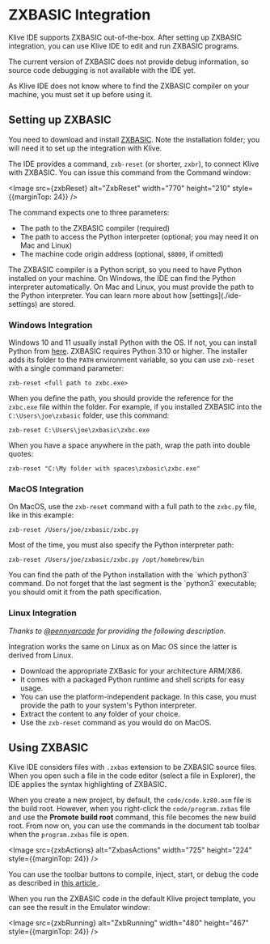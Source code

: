 
# ZXBASIC Integration

Klive IDE supports ZXBASIC out-of-the-box. After setting up ZXBASIC integration, you can use Klive IDE to edit and run ZXBASIC programs.

<Callout type="info" emoji="💡">
The current version of ZXBASIC does not provide debug information, so source code debugging is not available with the IDE yet.
</Callout>

As Klive IDE does not know where to find the ZXBASIC compiler on your machine, you must set it up before using it.

## Setting up ZXBASIC

You need to download and install [ZXBASIC](https://zxbasic.readthedocs.io/en/latest/archive/). Note the installation folder; you will need it to set up the integration with Klive.

The IDE provides a command, `zxb-reset` (or shorter, `zxbr`), to connect Klive with ZXBASIC. You can issue this command from the Command window:

<Image src={zxbReset} alt="ZxbReset" width="770" height="210" style={{marginTop: 24}} />

The command expects one to three parameters:
- The path to the ZXBASIC compiler (required)
- The path to access the Python interpreter (optional; you may need it on Mac and Linux)
- The machine code origin address (optional, `$8000`, if omitted)

<Callout type="info" emoji="💡">
The ZXBASIC compiler is a Python script, so you need to have Python installed on your machine. On Windows, the IDE can find the Python interpreter automatically. On Mac and Linux, you must provide the path to the Python interpreter.
</Callout>

<Callout type="info" emoji="💡">
You can learn more about how [settings](./ide-settings) are stored.
</Callout>

### Windows Integration

Windows 10 and 11 usually install Python with the OS. If not, you can install Python from [here](https://www.python.org/downloads/). ZXBASIC requires Python 3.10 or higher. The installer adds its folder to the `PATH` environment variable, so you can use `zxb-reset` with a single command parameter:

```text
zxb-reset <full path to zxbc.exe>
```

When you define the path, you should provide the reference for the `zxbc.exe` file within the folder. For example, if you installed ZXBASIC into the `C:\Users\joe\zxbasic` folder, use this command:

```text
zxb-reset C:\Users\joe\zxbasic\zxbc.exe
```

When you have a space anywhere in the path, wrap the path into double quotes:

```text
zxb-reset "C:\My folder with spaces\zxbasic\zxbc.exe"
```

### MacOS Integration

On MacOS, use the `zxb-reset` command with a full path to the `zxbc.py` file, like in this example:

```text
zxb-reset /Users/joe/zxbasic/zxbc.py
```

Most of the time, you must also specify the Python interpreter path:

```text
zxb-reset /Users/joe/zxbasic/zxbc.py /opt/homebrew/bin
```

<Callout type="info" emoji="💡">
You can find the path of the Python installation with the `which python3` command. Do not forget that the last segment is the `python3` executable; you should omit it from the path specification.
</Callout>

### Linux Integration

*Thanks to [@pennyarcade](https://github.com/pennyarcade) for providing the following description.*

Integration works the same on Linux as on Mac OS since the latter is derived from Linux.

- Download the appropriate ZXBasic for your architecture ARM/X86.
- It comes with a packaged Python runtime and shell scripts for easy usage.
- You can use the platform-independent package. In this case, you must provide the path to your system's Python interpreter.
- Extract the content to any folder of your choice.
- Use the `zxb-reset` command as you would do on MacOS.

## Using ZXBASIC

Klive IDE considers files with `.zxbas` extension to be ZXBASIC source files. When you open such a file in the code editor (select a file in Explorer), the IDE applies the syntax highlighting of ZXBASIC.

When you create a new project, by default, the `code/code.kz80.asm` file is the build root. However, when you right-click the `code/program.zxbas` file and use the **Promote build root** command, this file becomes the new build root. From now on, you can use the commands in the document tab toolbar when the `program.zxbas` file is open.

<Image src={zxbActions} alt="ZxbasActions" width="725" height="224" style={{marginTop: 24}} />

You can use the toolbar buttons to compile, inject, start, or debug the code as described in [this article ](../getting-started/creating-project#build-root-commands).

When you run the ZXBASIC code in the default Klive project template, you can see the result in the Emulator window:

<Image src={zxbRunning} alt="ZxbRunning" width="480" height="467" style={{marginTop: 24}} />